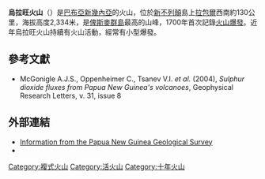 {{Infobox mountain
| Name             = 烏拉旺火山
| Photo            = 
| Photo size       = 
| Caption          = 
| pushpin_map            = Papua New Guinea
| pushpin_label_position = <!-- the position of the pushpin label: left, right, top, bottom, none -->
| pushpin_map_caption    = 烏拉旺火山的位置
| pushpin_mapsize        =
| coordinates_ref        = 
| latd=5 |latm=3 |lats= |latNS=S
| longd=151 |longm=20 |longs= |longEW=E
| Elevation        = 2,334米
| Location         = [[巴布亞新幾內亞|巴布亞新幾內亞]][[新不列顛|新不列顛]]
| Range            = 
| Prominence       = 
| Parent peak      = 
| Coordinates      = 
| Topographic map  = 
| Type             = 
| Volcanic_Arc/Belt= 俾斯麥火山弧
| Age              = 
| Last eruption    = 2010年
| First ascent     = 
| Easiest route    = 
| Grid_ref_UK      = 
| Grid_ref_Ireland = 
| Listing          = 
| Translation      = 
| Language         = 
| Pronunciation    = 
}}

'''烏拉旺火山'''（{{lang-en|'''Ulawun'''}}）是[[巴布亞新幾內亞|巴布亞新幾內亞]]的火山，位於[[新不列顛|新不列顛]]島上[[拉包爾|拉包爾]]西南約130公里，海拔高度2,334米，是[[俾斯麥群島|俾斯麥群島]]最高的山峰，1700年首次記錄[[火山爆發|火山爆發]]。近年烏拉旺火山持續有火山活動，經常有小型爆發。

==參考文獻==
* McGonigle A.J.S., Oppenheimer C., Tsanev V.I. ''et al.'' (2004), '' Sulphur dioxide fluxes from Papua New Guinea's volcanoes'', Geophysical Research Letters, v. 31, issue 8 

==外部連結==
* [https://web.archive.org/web/20050322025513/http://www.mineral.gov.pg/volcObs/ulawun.htm Information from the Papua New Guinea Geological Survey]
* {{cite gvp
  | vnum = 0502-12=
  | title = Ulawun
  | accessdate = 2010-03-15 }}

{{geo-stub}}
{{十年火山}}
{{十年火山地图}}

[[Category:複式火山|Category:複式火山]]
[[Category:活火山|Category:活火山]]
[[Category:十年火山|Category:十年火山]]